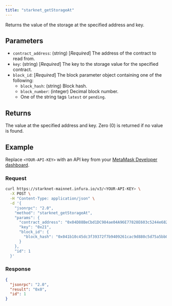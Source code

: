 ```yaml
---
title: "starknet_getStorageAt"
---
```



Returns the value of the storage at the specified address and key.

## Parameters

- `contract_address`: (string) [*Required*] The address of the contract to read from.
- `key`: (string) [*Required*] The key to the storage value for the specified contract.
- `block_id`: [*Required*] The block parameter object containing one of the following:
  - `block_hash`: (string) Block hash.
  - `block_number`: (integer) Decimal block number.
  - One of the string tags `latest` or `pending`.

## Returns

The value at the specified address and key.
Zero (0) is returned if no value is found.

## Example

Replace `<YOUR-API-KEY>` with an API key from your [MetaMask Developer dashboard](https://infura.io/dashboard).

### Request

<Tabs>
<TabItem value="curl">

```bash
curl https://starknet-mainnet.infura.io/v3/<YOUR-API-KEY> \
  -X POST \
  -H "Content-Type: application/json" \
  -d '{
    "jsonrpc": "2.0",
    "method": "starknet_getStorageAt",
    "params": {
      "contract_address": "0x04D88BeCbd1DC984ae04A96E77828E603c5244e68224903D92CA0a1Ff1C8e807",
      "key": "0x21",
      "block_id": {
        "block_hash": "0x041b10c45dc3f39372f7b9409261cac9d880c5d75a5bb077d028db20b1bd76c4"
      }
    },
    "id": 1
  }'
```

</TabItem>
</Tabs>

### Response

<Tabs>
<TabItem value="JSON">

```json
{
  "jsonrpc": "2.0",
  "result": "0x0",
  "id": 1
}
```

</TabItem>
</Tabs>
